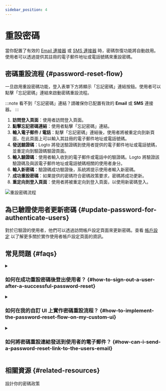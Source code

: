```yaml
---
sidebar_position: 4
---
```


# 重設密碼

當你配置了有效的 [Email 連接器](/connectors/email-connectors) 或 [SMS 連接器](/connectors/sms-connectors) 時，密碼恢復功能將自動啟用。使用者可以透過提供其註冊的電子郵件地址或電話號碼來重設密碼。

## 密碼重設流程 \{#password-reset-flow}

一旦啟用重設密碼功能，登入表單下方將顯示「忘記密碼」連結按鈕。使用者可以點擊「忘記密碼」連結來啟動密碼重設流程。

:::note
看不到「忘記密碼」連結？請確保你已配置有效的 **Email** 或 **SMS** 連接器。
:::

1. **訪問登入頁面**：使用者訪問登入頁面。
2. **點擊忘記密碼連結**：使用者點擊「忘記密碼」連結。
3. **輸入電子郵件 / 電話**：點擊「忘記密碼」連結後，使用者將被重定向到新頁面，在此頁面上可以輸入其註冊的電子郵件地址或電話號碼。
4. **發送驗證碼**：Logto 將發送驗證碼到使用者提供的電子郵件地址或電話號碼，並重定向到驗證碼驗證頁面。
5. **輸入驗證碼**：使用者輸入收到的電子郵件或電話中的驗證碼。Logto 將驗證該驗證碼及與該電子郵件地址或電話號碼相關的使用者身分。
6. **輸入新密碼**：驗證碼成功驗證後，系統將提示使用者輸入新密碼。
7. **成功重設密碼**：如果提供的密碼符合密碼政策要求，密碼將成功更新。
8. **重定向到登入頁面**：使用者將被重定向到登入頁面，以使用新密碼登入。

<img src="/img/assets/reset-password.png" alt="重設密碼流程" />

## 為已驗證使用者更新密碼 \{#update-password-for-authenticate-users}

對於已驗證的使用者，他們可以透過訪問帳戶設定頁面來更新密碼。查看 [帳戶設定](/end-user-flows/account-settings/) 以了解更多關於實作使用者帳戶設定頁面的資訊。

## 常見問題 \{#faqs}

<details>
  <summary>

### 如何在成功重設密碼後登出使用者？ \{#how-to-sign-out-a-user-after-a-successful-password-reset}

</summary>

訂閱 `PostResetPassword` [Webhook 事件](/developers/webhooks/webhooks-events#user-interaction-hook-events)，以在使用者成功重設密碼時接收通知。然後你可以觸發 [登出](/end-user-flows/sign-out) 操作，以使使用者的當前會話失效並將其重定向到登入頁面。

</details>

<details>
  <summary>

### 如何在我的自訂 UI 上實作密碼重設流程？ \{#how-to-implement-the-password-reset-flow-on-my-custom-ui}

</summary>

你可以使用 Logto 的 **Management API** 和 **Account API** 來實作自己的密碼重設流程。查看 [帳戶設定](/end-user-flows/account-settings/) 以獲取更多詳細資訊。

</details>

<details>
  <summary>

### 如何將密碼重設連結發送到使用者的電子郵件？ \{#how-can-i-send-a-password-reset-link-to-the-users-email}

</summary>

你可以建立一個自託管的密碼重設端點，並利用 Logto SDK 發起一個登入請求，將 [`first_screen`](/end-user-flows/authentication-parameters/first-screen) 設置為 `reset-password`。這將無縫地將使用者重定向到密碼重設頁面。

</details>

## 相關資源 \{#related-resources}

<Url href="https://blog.logto.io/design-your-password-policy">設計你的密碼政策</Url>
